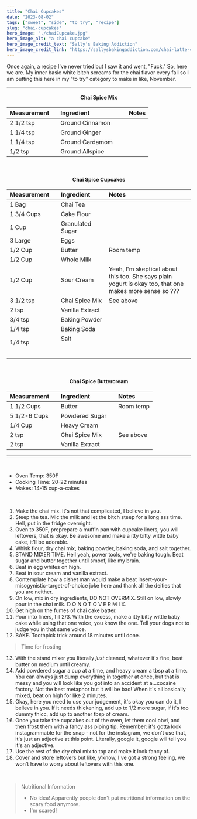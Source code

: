 ---
title: "Chai Cupcakes"
date: "2023-08-02"
tags: ["sweet", "side", "to try", "recipe"]
slug: "chai-cupcakes"
hero_image: "./chaiCupcake.jpg"
hero_image_alt: "a chai cupcake"
hero_image_credit_text: "Sally's Baking Addiction"
hero_image_credit_link: "https://sallysbakingaddiction.com/chai-latte-cupcakes/"
---

Once again, a recipe I've never tried but I saw it and went, "Fuck." So, here we are. My inner basic white bitch screams for the chai flavor every fall so I am putting this here in my "to try" category to make in like, November.

---

<div align="center">

#### Chai Spice Mix

| Measurement                                                     | Ingredient                                                | Notes |
| :-------------------------------------------------------------- | :-------------------------------------------------------- | :---- |
| 2 1/2 tsp                                                       | Ground Cinnamon                                           |       |
| 1 1/4 tsp                                                       | Ground Ginger                                             |       |
| 1 1/4 tsp                                                       | Ground Cardamom                                           |       |
| 1/2 tsp &nbsp; &nbsp; &nbsp; &nbsp; &nbsp; &nbsp; &nbsp; &nbsp; | Ground Allspice &nbsp; &nbsp; &nbsp; &nbsp; &nbsp; &nbsp; |       |

<br />

#### Chai Spice Cupcakes

| Measurement                                                                                                      | Ingredient                                                                                                                                                                   | Notes                                                                                                   |
| :--------------------------------------------------------------------------------------------------------------- | :--------------------------------------------------------------------------------------------------------------------------------------------------------------------------- | :------------------------------------------------------------------------------------------------------ |
| 1 Bag                                                                                                            | Chai Tea                                                                                                                                                                     |                                                                                                         |
| 1 3/4 Cups                                                                                                       | Cake Flour                                                                                                                                                                   |                                                                                                         |
| 1 Cup                                                                                                            | Granulated Sugar                                                                                                                                                             |                                                                                                         |
| 3 Large                                                                                                          | Eggs                                                                                                                                                                         |
| 1/2 Cup                                                                                                          | Butter                                                                                                                                                                       | Room temp                                                                                               |
| 1/2 Cup                                                                                                          | Whole Milk                                                                                                                                                                   |                                                                                                         |
| 1/2 Cup                                                                                                          | Sour Cream                                                                                                                                                                   | Yeah, I'm skeptical about this too. She says plain yogurt is okay too, that one makes more sense so ??? |
| 3 1/2 tsp                                                                                                        | Chai Spice Mix                                                                                                                                                               | See above                                                                                               |
| 2 tsp                                                                                                            | Vanilla Extract                                                                                                                                                              |
| 3/4 tsp                                                                                                          | Baking Powder                                                                                                                                                                |                                                                                                         |
| 1/4 tsp                                                                                                          | Baking Soda                                                                                                                                                                  |                                                                                                         |
| 1/4 tsp &nbsp; &nbsp; &nbsp; &nbsp; &nbsp; &nbsp; &nbsp; &nbsp; &nbsp; &nbsp; &nbsp; &nbsp; &nbsp; &nbsp; &nbsp; | Salt &nbsp; &nbsp; &nbsp; &nbsp; &nbsp; &nbsp; &nbsp; &nbsp; &nbsp; &nbsp; &nbsp; &nbsp; &nbsp; &nbsp; &nbsp; &nbsp; &nbsp; &nbsp; &nbsp; &nbsp; &nbsp; &nbsp; &nbsp; &nbsp; |                                                                                                         |

<br />

#### Chai Spice Buttercream

| Measurement                                                                 | Ingredient                                  | Notes     |
| :-------------------------------------------------------------------------- | :------------------------------------------ | :-------- |
| 1 1/2 Cups                                                                  | Butter                                      | Room temp |
| 5 1/2-6 Cups                                                                | Powdered Sugar                              |           |
| 1/4 Cup                                                                     | Heavy Cream                                 |           |
| 2 tsp                                                                       | Chai Spice Mix                              | See above |
| 2 tsp &nbsp; &nbsp; &nbsp; &nbsp; &nbsp; &nbsp; &nbsp; &nbsp; &nbsp; &nbsp; | Vanilla Extract &nbsp; &nbsp; &nbsp; &nbsp; |           |

</div>

---

<br />

- Oven Temp: 350F
- Cooking Time: 20-22 minutes
- Makes: 14-15 cup-a-cakes

<br />

1. Make the chai mix. It's not that complicated, I believe in you.
2. Steep the tea. Mic the milk and let the bitch steep for a long ass time. Hell, put in the fridge overnight.
3. Oven to 350F, preprepare a muffin pan with cupcake liners, you will leftovers, that is okay. Be awesome and make a itty bitty wittle baby cake, it'll be adorable.
4. Whisk flour, dry chai mix, baking powder, baking soda, and salt together.
5. STAND MIXER TIME. Hell yeah, power tools, we're baking tough. Beat sugar and butter together until smoof, like my brain.
6. Beat in egg whites on high.
7. Beat in sour cream and vanilla extract.
8. Contemplate how a cishet man would make a beat insert-your-misogynistic-target-of-choice joke here and thank all the deities that you are neither.
9. On low, mix in dry ingredients, DO NOT OVERMIX. Still on low, slowly pour in the chai milk. D O  N O T  O V E R M I X. 
10. Get high on the fumes of chai cake batter.
11. Pour into liners, fill 2/3. With the excess, make a itty bitty wittle baby cake while using that one voice, you know the one. Tell your dogs not to judge you in that same voice.
12. BAKE. Toothpick trick around 18 minutes until done. 
> Time for frosting
13. With the stand mixer you literally _just_ cleaned, whatever it's fine, beat butter on medium until creamy.
14. Add powdered sugar a cup at a time, and heavy cream a tbsp at a time. You can always just dump everything in together at once, but that is messy and you will look like you got into an accident at a...cocaine factory. Not the best metaphor but it will be bad! When it's all basically mixed, beat on high for like 2 minutes.
15. Okay, here you need to use your judgement, it's okay you can do it, I believe in you. If it needs thickening, add up to 1/2 more sugar, if it's too dummy thicc, add up to another tbsp of cream. 
16. Once you take the cupcakes out of the oven, let them cool obvi, and then frost them with a fancy ass piping tip. Remember: it's gotta look instagrammable for the snap - not for the instagram, we don't use that, it's just an adjective at this point. Literally, google it, google will tell you it's an adjective. 
17. Use the rest of the dry chai mix to top and make it look fancy af.
18. Cover and store leftovers but like, y'know, I've got a strong feeling, we won't have to worry about leftovers with this one.

<br />

> Nutritional Information
>
> - No idea! Apparently people don't put nutritional information on the scary food anymore. 
> - I'm scared!
